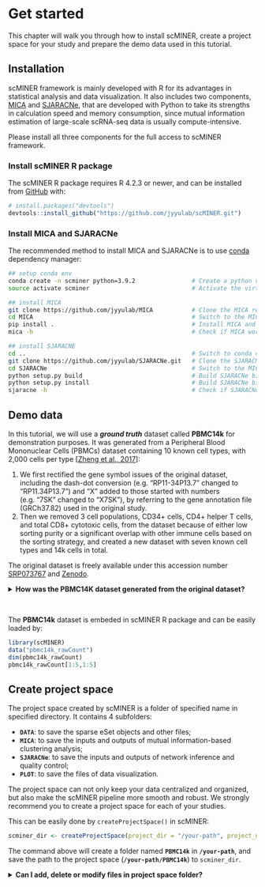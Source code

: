 # Get started

This chapter will walk you through how to install scMINER, create a project space for your study and prepare the demo data used in this tutorial.


## Installation

scMINER framework is mainly developed with R for its advantages in statistical analysis and data visualization. It also includes two components, [MICA](https://github.com/jyyulab/MICA) and [SJARACNe](https://github.com/jyyulab/SJARACNe), that are developed with Python to take its strengths in calculation speed and memory consumption, since mutual information estimation of large-scale scRNA-seq data is usually compute-intensive.

Please install all three components for the full access to scMINER framework.

### Install scMINER R package {-}

The scMINER R package requires R 4.2.3 or newer, and can be installed from [GitHub](https://github.com/) with:
``` r
# install.packages("devtools")
devtools::install_github("https://github.com/jyyulab/scMINER.git")
```

### Install MICA and SJARACNe {-}

The recommended method to install MICA and SJARACNe is to use [conda](https://conda.io/projects/conda/en/latest/) dependency manager:

``` bash
## setup conda env
conda create -n scminer python=3.9.2                # Create a python virtual environment
source activate scminer                             # Activate the virtual environment

## install MICA
git clone https://github.com/jyyulab/MICA           # Clone the MICA repo
cd MICA                                             # Switch to the MICA root directory
pip install .                                       # Install MICA and its dependencies
mica -h                                             # Check if MICA works

## install SJARACNE
cd ..                                               # Switch to conda env folder
git clone https://github.com/jyyulab/SJARACNe.git   # Clone the SJARACNe repo
cd SJARACNe                                         # Switch to the MICA root directory
python setup.py build                               # Build SJARACNe binary
python setup.py install                             # Build SJARACNe binary
sjaracne -h                                         # Check if SJARACNe works
```


## Demo data

In this tutorial, we will use a ***ground truth*** dataset called **PBMC14k** for demonstration purposes. It was generated from a Peripheral Blood Mononuclear Cells (PBMCs) dataset containing 10 known cell types, with 2,000 cells per type [[Zheng et al., 2017](./data-reference.md#[Zheng et al., 2017])]:

1. We first rectified the gene symbol issues of the original dataset, including the dash-dot conversion (e.g. “RP11-34P13.7” changed to “RP11.34P13.7”) and “X” added to those started with numbers (e.g. “7SK” changed to “X7SK”), by referring to the gene annotation file (GRCh37.82) used in the original study.
2. Then we removed 3 cell populations, CD34+ cells, CD4+ helper T cells, and total CD8+ cytotoxic cells, from the dataset because of either low sorting purity or a significant overlap with other immune cells based on the sorting strategy, and created a new dataset with seven known cell types and 14k cells in total.

The original dataset is freely available under this accession number [SRP073767](https://www.ncbi.nlm.nih.gov/sra?term=SRP073767) and [Zenodo](https://zenodo.org/record/3357167#.YhQNF2RKj6V).

<details>
<summary>**How was the PBMC14K dataset generated from the original dataset?**</summary>
```r
## Step 1: rectify the invalid gene symbols
# "Filtered_DownSampled_SortedPBMC_data.csv" is the raw count matrix directly downloaded from Zenodo
counts <- read.csv("Filtered_DownSampled_SortedPBMC_data.csv", row.names = 1) 
d <- t(counts); dim(d) # it includes 21592 genes and 20000 cells

# "genesymbol_from_GTF_GRCh37.txt" contains the official gene ids and symbols extracted from GTF file downloaded from
officialGene <- read.table("genesymbol_from_GTF_GRCh37.txt", header = T, sep = "\t", quote = "", stringsAsFactors = F); head(officialGene)  https://ftp.ensembl.org/pub/grch37/current/gtf/homo_sapiens/
officialGene$dotted_symbol <- gsub("-", "\\.", officialGene$gene_name); officialGene$dotted_symbol <- make.unique(officialGene$dotted_symbol)
table(row.names(d) %in% officialGene$dotted_symbol); row.names(d)[! row.names(d) %in% officialGene$dotted_symbol] # two genes are not in: X7SK.1 and X7SK.2
row.names(d) <- gsub("X7SK.1", "7SK", row.names(d)); row.names(d) <- gsub("X7SK.2", "7SK.1", row.names(d))
table(row.names(d) %in% officialGene$dotted_symbol) # all true
row.names(officialGene) <- officialGene$dotted_symbol
officialGene <- officialGene[row.names(d),]
row.names(d) <- make.unique(officialGene$gene_name)

# "Labels.csv" contains the true labels of cell types and was directly downloaded from Zenodo
celltype <- read.csv("Labels.csv"); head(celltype); 
table(celltype$x) # 2000 cells for each of 10 cell types: CD14+ Monocyte, CD19+ B, CD34+, CD4+ T Helper2, CD4+/CD25 T Reg, CD4+/CD45RA+/CD25- Naive T, CD4+/CD45RO+ Memory, CD56+ NK, CD8+ Cytotoxic T, CD8+/CD45RA+ Naive Cytotoxic
df <- data.frame(cell_barcode = colnames(d), trueLabel_full = celltype$x); dim(df)
truelabel_map <- c(`CD14+ Monocyte`="Monocyte", `CD19+ B`="B", `CD34+`="CD34pos", `CD4+ T Helper2`="CD4Th2", `CD4+/CD25 T Reg`="CD4Treg",
                  `CD4+/CD45RA+/CD25- Naive T`="CD4TN", `CD4+/CD45RO+ Memory`="CD4TCM", `CD56+ NK`="NK", `CD8+ Cytotoxic T`="CD8CTL", `CD8+/CD45RA+ Naive Cytotoxic`="CD8TN")
df$trueLabel <- as.character(truelabel_map[df$trueLabel_full])

## Step 2: extract 7 populations
df.14k <- df[df$trueLabel_full %in% c("CD14+ Monocyte", "CD19+ B", "CD4+/CD25 T Reg", "CD4+/CD45RA+/CD25- Naive T", "CD4+/CD45RO+ Memory", "CD56+ NK", "CD8+/CD45RA+ Naive Cytotoxic"),]
write.table(df.14k, file = "PBMC14k_trueLabel.txt", sep = "\t", row.names = TRUE, col.names = TRUE, quote = FALSE, append = FALSE)

d.14k <- d[,df.14k$cell_barcode]
d.14k <- d.14k[rowSums(d.14k) > 0,]
write.table(d.14k, file = "PBMC14k_rawCount.txt", sep = "\t", row.names = FALSE, col.names = TRUE, quote = FALSE, append = FALSE) # 17986 genes, 14000 cells
```
</details>
\

The **PBMC14k** dataset is embeded in scMINER R package and can be easily loaded by:
```r
library(scMINER)
data("pbmc14k_rawCount")
dim(pbmc14k_rawCount)
pbmc14k_rawCount[1:5,1:5]
```

## Create project space

The project space created by scMINER is a folder of specified name in specified directory. It contains 4 subfolders:

- **`DATA`**: to save the sparse eSet objects and other files;
- **`MICA`**: to save the inputs and outputs of mutual information-based clustering analysis;
- **`SJARACNe`**: to save the inputs and outputs of network inference and quality control;
- **`PLOT`**: to save the files of data visualization.

The project space can not only keep your data centralized and organized, but also make the scMINER pipeline more smooth and robust. We strongly recommend you to create a project space for each of your studies.

This can be easily done by `createProjectSpace()` in scMINER:
```r
scminer_dir <- createProjectSpace(project_dir = "/your-path", project_name = "PBMC14k")
```

The command above will create a folder named **`PBMC14k`** in **`/your-path`**, and save the path to the project space (**`/your-path/PBMC14k`**) to `scminer_dir`.

<details>
<summary>**Can I add, delete or modify files in project space folder?**</summary>
Yes, you can.

- There are two functions, `drawNetworkQC()` and `getActivityBatch()`, that take directories as inputs, and both of them can validate the inputs. For all the rest functions, the inputs are specific files. So adding files in project space **never** affect the scMINER analysis.
- Deleting or modifying files in project spare is also safe. The input validation features of scMINER functions can help locate the files with issues. All output files of scMINER are reproducible and can be re-generated quickly. Just be careful with the clustering results in **`MICA`** and network files in **`SJARACNe`**, ad regerating them can take some time. 
</details>
\
